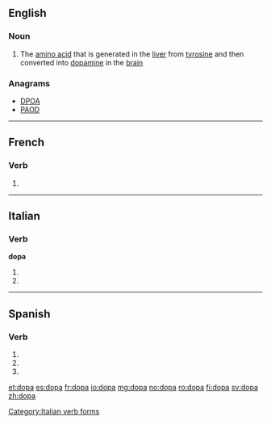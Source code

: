 ==English==

===Noun===
{{en-noun|-}}

# The [[amino acid]] {{term|dihydroxyphenylalanine}} that is generated in the [[liver]] from [[tyrosine]] and then converted into [[dopamine]] in the [[brain]]

===Anagrams===
* [[DPOA#English|DPOA]]
* [[PAOD#English|PAOD]]

----

==French==

===Verb===
{{fr-verb-form}}

# {{conjugation of|doper||3|s|[[past historic]]|lang=fr}}

----

==Italian==

===Verb===
'''dopa'''

# {{conjugation of|dopare||3|s|pres|ind|lang=it}}
# {{conjugation of|dopare||2|s|imp|lang=it}}

[[Category:Italian verb forms]]

----

==Spanish==

===Verb===
{{es-verb-form|dopar}}

# {{es-verb form of|ending=ar|mood=imperative|sense=affirmative|pers=2|formal=no|number=singular|dopar}}
# {{es-verb form of|ending=ar|mood=indicative|tense=present|pers=2|formal=yes|number=singular|dopar}}
# {{es-verb form of|ending=ar|mood=indicative|tense=present|pers=3|number=singular|dopar}}

[[et:dopa]]
[[es:dopa]]
[[fr:dopa]]
[[io:dopa]]
[[mg:dopa]]
[[no:dopa]]
[[ro:dopa]]
[[fi:dopa]]
[[sv:dopa]]
[[zh:dopa]]